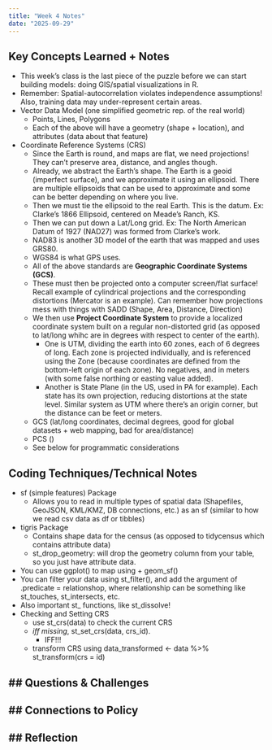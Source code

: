 ```yaml
---
title: "Week 4 Notes"
date: "2025-09-29"
---
```


## Key Concepts Learned + Notes
- This week's class is the last piece of the puzzle before we can start building models: doing GIS/spatial visualizations in R.
- Remember: Spatial-autocorrelation violates independence assumptions! Also, training data may under-represent certain areas.
- Vector Data Model (one simplified geometric rep. of the real world)
  - Points, Lines, Polygons
  - Each of the above will have a geometry (shape + location), and attributes (data about that feature)
- Coordinate Reference Systems (CRS)
  - Since the Earth is round, and maps are flat, we need projections! They can't preserve area, distance, and angles though.
  - Already, we abstract the Earth's shape. The Earth is a geoid (imperfect surface), and we approximate it using an ellipsoid. There are multiple ellipsoids that can be used to approximate and some can be better depending on where you live.
  - Then we must tie the ellipsoid to the real Earth. This is the datum. Ex: Clarke's 1866 Ellipsoid, centered on Meade's Ranch, KS.
  - Then we can put down a Lat/Long grid. Ex: The North American Datum of 1927 (NAD27) was formed from Clarke's work.
  - NAD83 is another 3D model of the earth that was mapped and uses GRS80.
  - WGS84 is what GPS uses.
  - All of the above standards are **Geographic Coordinate Systems (GCS)**.
  - These must then be projected onto a computer screen/flat surface! Recall example of cylindrical projections and the corresponding distortions (Mercator is an example). Can remember how projections mess with things with SADD (Shape, Area, Distance, Direction)
  - We then use **Project Coordinate System** to provide a localized coordinate system built on a regular non-distorted grid (as opposed to lat/long whihc are in degrees with respect to center of the earth).
    - One is UTM, dividing the earth into 60 zones, each of 6 degrees of long. Each zone is projected individually, and is referenced using the Zone (because coordinates are defined from the bottom-left origin of each zone). No negatives, and in meters (with some false northing or easting value added).
    - Another is State Plane (in the US, used in PA for example). Each state has its own projection, reducing distortions at the state level. Similar system as UTM where there's an origin corner, but the distance can be feet or meters.
  - GCS (lat/long coordinates, decimal degrees, good for global datasets + web mapping, bad for area/distance)
  - PCS ()
  - See below for programmatic considerations

## Coding Techniques/Technical Notes
- sf (simple features) Package
  - Allows you to read in multiple types of spatial data (Shapefiles, GeoJSON, KML/KMZ, DB connections, etc.) as an sf (similar to how we read csv data as df or tibbles)
- tigris Package
  - Contains shape data for the census (as opposed to tidycensus which contains attribute data)
  - st_drop_geometry: will drop the geometry column from your table, so you just have attribute data.
- You can use ggplot(<your_map_data>) to map using + geom_sf()
- You can filter your data using st_filter(), and add the argument of .predicate = relationshop, where relationship can be something like st_touches, st_intersects, etc.
- Also important st_ functions, like st_dissolve!
- Checking and Setting CRS
  - use st_crs(data) to check the current CRS
  - *iff missing*, st_set_crs(data, crs_id).
    - IFF!!!
  - transform CRS using data_transformed <- data %>% st_transform(crs = id) 

## Questions & Challenges
- 

## Connections to Policy
- 

## Reflection
- 
